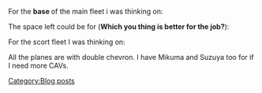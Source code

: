 <p style="font-weight:normal;margin-top:1em;margin-bottom:1em;">For the '''base '''of the main fleet i was thinking on:</p>

<p style="font-weight:normal;">{{EventComp

| Isuzu/Kai Ni

| 87

| 20.3cm (No.2) Twin Gun Mount

| 20.3cm (No.2) Twin Gun Mount

| Type 22 Surface Radar Kai _4

|-

| Hamakaze/Kai

| 57

| Drum Canister

| Drum Canister

| Drum Canister

|-

| Shimakaze/Kai

| 58

| Drum Canister

| Drum Canister

| Drum Canister

|-

| Murasame/Kai

| 71

| Drum Canister

| Drum Canister

| Drum Canister

|-

| Hatsuharu/Kai Ni

| 67

| Drum Canister

| Drum Canister

| Drum Canister

|-

| hq = 106

}}</p>

<p style="font-weight:normal;">The space left could be for ('''Which you thing is better for the job?'''):</p>

<p style="font-weight:normal;">{{EventComp

| Chitose/Kai

| 73

| Zuiun (634 Air Group)

| Zuiun (634 Air Group)

| Zuiun (634 Air Group)

|-

| Kumano/Kai

| 71

| Zuiun (634 Air Group)

| Zuiun (634 Air Group)

| 20.3cm (No.2) Twin Gun Mount

| 20.3cm (No.2) Twin Gun Mount

|-

| hq = 106

}}</p>
<p style="font-weight:normal;">
</p>

<p style="font-weight:normal;">For the scort fleet I was thinking on:</p>

<p style="font-weight:normal;">{{EventComp

| Jintsuu/Kai Ni

| 70

| 20.3cm (No.2) Twin Gun Mount

| 20.3cm (No.2) Twin Gun Mount

| Star Shell 

|-

| Prinz Eugen/Kai

| 82

| SKC34 20.3cm Twin Gun Mount

| SKC34 20.3cm Twin Gun Mount

| Type 98 Reconnaissance Seaplane (Night Recon)

| FuMO25 Radar

|-

| Mogami/Kai

| 93

| Zuiun Model 12

| Zuiun Model 12

| 20.3cm (No.3) Twin Gun Mount

| 20.3cm (No.3) Twin Gun Mount

|-

| Yukikaze/Kai

| 98

| 61cm Quintuple (Oxygen) Torpedo Mount

| 61cm Quintuple (Oxygen) Torpedo Mount

| Skilled Lookouts

|-

| Fubuki/Kai Ni

| 70

| 10cm Twin High-angle Gun Mount %2B Anti-Aircraft Fire Director

| 12.7cm Twin High-angle Gun Mount (Late Model)

| Type 13 Air Radar Kai

|-

| Makigumo/Kai

| 72

| 10cm Twin High-angle Gun Mount %2B Anti-Aircraft Fire Director

| 12.7cm Twin High-angle Gun Mount (Late Model)

| Type 13 Air Radar Kai

|-

| hq = 106

}}</p>

<p style="font-weight:normal;">All the planes are with double chevron. I have Mikuma and Suzuya too for if I need more CAVs.</p>
[[Category:Blog posts]]